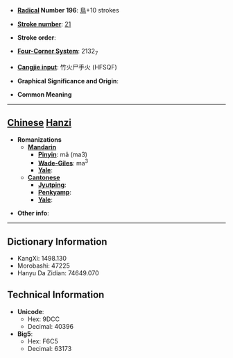 * '''[[Wiktionary:Chinese radical index| Radical]] Number 196''': [[Wiktionary:Chinese radical index 鳥|鳥]]+10 strokes

* '''[[Wiktionary:Chinese total strokes index|Stroke number]]''': [[Wiktionary:Chinese total strokes index 21|21]]

* '''Stroke order''': 

* '''[[Wiktionary:Chinese four corner index|Four-Corner System]]''': 2132<sub>7</sub>

* '''[[Wiktionary:Chinese Cangjie index|Cangjie input]]''': 竹火尸手火 (HFSQF)

* '''Graphical Significance and Origin''': 

* '''Common Meaning'''

----

== [[Chinese]] [[Hanzi]] ==

* '''Romanizations'''
** '''[[Mandarin]]'''
*** '''[[Pinyin]]''': mǎ (ma3)
*** '''[[Wade-Giles]]''': ma<sup>3</sup>
*** '''[[Yale]]''': 
** '''[[Cantonese]]'''
*** '''[[Jyutping]]''':
*** '''[[Penkyamp]]''': 
*** '''[[Yale]]''': 

* '''Other info''': 

----

== Dictionary Information ==

* KangXi: 1498.130
* Morobashi: 47225
* Hanyu Da Zidian: 74649.070

== Technical Information ==

* '''Unicode''':
** Hex: 9DCC
** Decimal: 40396
* '''Big5''':
** Hex: F6C5
** Decimal: 63173